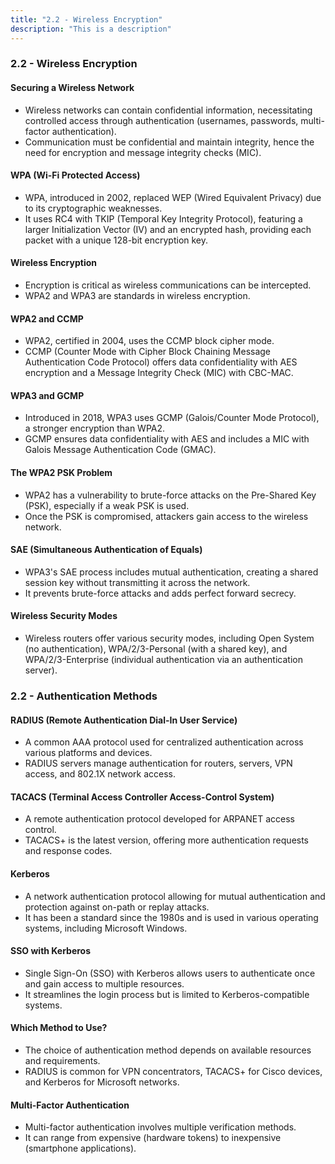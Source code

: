 ```yaml
---
title: "2.2 - Wireless Encryption"
description: "This is a description"
---
```


### 2.2 - Wireless Encryption

#### Securing a Wireless Network

- Wireless networks can contain confidential information, necessitating controlled access through authentication (usernames, passwords, multi-factor authentication).
- Communication must be confidential and maintain integrity, hence the need for encryption and message integrity checks (MIC).

#### WPA (Wi-Fi Protected Access)

- WPA, introduced in 2002, replaced WEP (Wired Equivalent Privacy) due to its cryptographic weaknesses.
- It uses RC4 with TKIP (Temporal Key Integrity Protocol), featuring a larger Initialization Vector (IV) and an encrypted hash, providing each packet with a unique 128-bit encryption key.

#### Wireless Encryption

- Encryption is critical as wireless communications can be intercepted.
- WPA2 and WPA3 are standards in wireless encryption.

#### WPA2 and CCMP

- WPA2, certified in 2004, uses the CCMP block cipher mode.
- CCMP (Counter Mode with Cipher Block Chaining Message Authentication Code Protocol) offers data confidentiality with AES encryption and a Message Integrity Check (MIC) with CBC-MAC.

#### WPA3 and GCMP

- Introduced in 2018, WPA3 uses GCMP (Galois/Counter Mode Protocol), a stronger encryption than WPA2.
- GCMP ensures data confidentiality with AES and includes a MIC with Galois Message Authentication Code (GMAC).

#### The WPA2 PSK Problem

- WPA2 has a vulnerability to brute-force attacks on the Pre-Shared Key (PSK), especially if a weak PSK is used.
- Once the PSK is compromised, attackers gain access to the wireless network.

#### SAE (Simultaneous Authentication of Equals)

- WPA3's SAE process includes mutual authentication, creating a shared session key without transmitting it across the network.
- It prevents brute-force attacks and adds perfect forward secrecy.

#### Wireless Security Modes

- Wireless routers offer various security modes, including Open System (no authentication), WPA/2/3-Personal (with a shared key), and WPA/2/3-Enterprise (individual authentication via an authentication server).

### 2.2 - Authentication Methods

#### RADIUS (Remote Authentication Dial-In User Service)

- A common AAA protocol used for centralized authentication across various platforms and devices.
- RADIUS servers manage authentication for routers, servers, VPN access, and 802.1X network access.

#### TACACS (Terminal Access Controller Access-Control System)

- A remote authentication protocol developed for ARPANET access control.
- TACACS+ is the latest version, offering more authentication requests and response codes.

#### Kerberos

- A network authentication protocol allowing for mutual authentication and protection against on-path or replay attacks.
- It has been a standard since the 1980s and is used in various operating systems, including Microsoft Windows.

#### SSO with Kerberos

- Single Sign-On (SSO) with Kerberos allows users to authenticate once and gain access to multiple resources.
- It streamlines the login process but is limited to Kerberos-compatible systems.

#### Which Method to Use?

- The choice of authentication method depends on available resources and requirements.
- RADIUS is common for VPN concentrators, TACACS+ for Cisco devices, and Kerberos for Microsoft networks.

#### Multi-Factor Authentication

- Multi-factor authentication involves multiple verification methods.
- It can range from expensive (hardware tokens) to inexpensive (smartphone applications).
